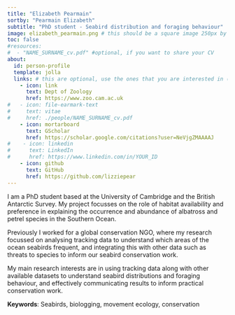```yaml
---
title: "Elizabeth Pearmain"
sortby: "Pearmain Elizabeth"
subtitle: "PhD student - Seabird distribution and foraging behaviour"
image: elizabeth_pearmain.png # this should be a square image 250px by 250px
toc: false
#resources: 
#  - "NAME_SURNAME_cv.pdf" #optional, if you want to share your CV
about:
  id: person-profile
  template: jolla
  links: # this are optional, use the ones that you are interested in (you need at least one, or you need to commone out this line as well)
    - icon: link
      text: Dept of Zoology
      href: https://www.zoo.cam.ac.uk
#   - icon: file-earmark-text
#     text: vitae
#     href: ./people/NAME_SURNAME_cv.pdf
    - icon: mortarboard
      text: GScholar
      href: https://scholar.google.com/citations?user=NeVjgZMAAAAJ
#    - icon: linkedin
#      text: LinkedIn
#      href: https://www.linkedin.com/in/YOUR_ID
    - icon: github
      text: GitHub
      href: https://github.com/lizziepear
---
```


:::{#person-profile}
:::

I am a PhD student based at the University of Cambridge and the British Antarctic Survey. My project focusses on the role of habitat availability and preference in explaining the occurrence and abundance of albatross and petrel species in the Southern Ocean.

Previously I worked for a global conservation NGO, where my research focussed on analysing tracking data to understand which areas of the ocean seabirds frequent, and integrating this with other data such as threats to species to inform our seabird conservation work.

My main research interests are in using tracking data along with other available datasets to understand seabird distributions and foraging behaviour, and effectively communicating results to inform practical conservation work.

**Keywords**: Seabirds, biologging, movement ecology, conservation

